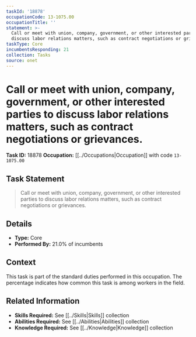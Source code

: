 ```yaml
---
taskId: '18878'
occupationCode: 13-1075.00
occupationTitle: ''
statement: >-
  Call or meet with union, company, government, or other interested parties to
  discuss labor relations matters, such as contract negotiations or grievances.
taskType: Core
incumbentsResponding: 21
collection: Tasks
source: onet
---
```

# Call or meet with union, company, government, or other interested parties to discuss labor relations matters, such as contract negotiations or grievances.

**Task ID:** 18878
**Occupation:** [[../Occupations|Occupation]] with code `13-1075.00`

## Task Statement

> Call or meet with union, company, government, or other interested parties to discuss labor relations matters, such as contract negotiations or grievances.

## Details

- **Type:** Core
- **Performed By:** 21.0% of incumbents

## Context

This task is part of the standard duties performed in this occupation. The percentage indicates how common this task is among workers in the field.

## Related Information

- **Skills Required:** See [[../Skills|Skills]] collection
- **Abilities Required:** See [[../Abilities|Abilities]] collection
- **Knowledge Required:** See [[../Knowledge|Knowledge]] collection
